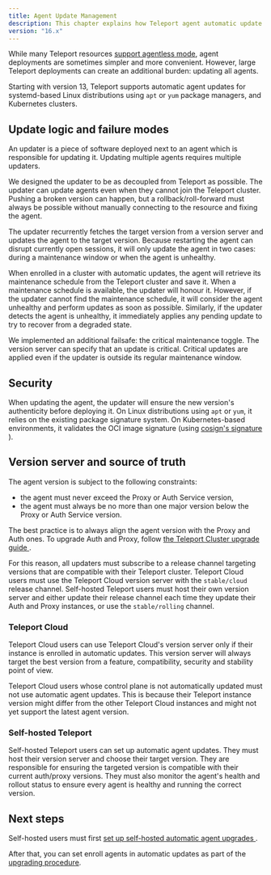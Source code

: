 ```yaml
---
title: Agent Update Management 
description: This chapter explains how Teleport agent automatic update is working.
version: "16.x"
---
```


While many Teleport resources [support agentless
mode](/docs/ver/16.x/faq#can-teleport-be-deployed-in-agentless-mode), agent deployments
are sometimes simpler and more convenient. However, large Teleport deployments
can create an additional burden: updating all agents.

Starting with version 13, Teleport supports automatic agent updates for systemd-based
Linux distributions using `apt` or `yum` package managers, and Kubernetes clusters.

## Update logic and failure modes

An updater is a piece of software deployed next to an agent which is responsible
for updating it. Updating multiple agents requires multiple updaters.

We designed the updater to be as decoupled from Teleport as possible. The
updater can update agents even when they cannot join the Teleport cluster.
Pushing a broken version can happen, but a rollback/roll-forward must always
be possible without manually connecting to the resource and fixing the agent.

The updater recurrently fetches the target version from a version server and
updates the agent to the target version. Because restarting the agent can
disrupt currently open sessions, it will only update the agent in two cases:
during a maintenance window or when the agent is unhealthy.

When enrolled in a cluster with automatic updates, the agent will retrieve
its maintenance schedule from the Teleport cluster and save it. When a
maintenance schedule is available, the updater will honour it. However, if
the updater cannot find the maintenance schedule, it will consider the agent
unhealthy and perform updates as soon as possible. Similarly, if the updater
detects the agent is unhealthy, it immediately applies any pending update to
try to recover from a degraded state.

We implemented an additional failsafe: the critical maintenance toggle.
The version server can specify that an update is critical. Critical updates are
applied even if the updater is outside its regular maintenance window.

## Security

When updating the agent, the updater will ensure the new version's authenticity
before deploying it. On Linux distributions using `apt` or `yum`, it relies on
the existing package signature system. On Kubernetes-based environments, it
validates the OCI image signature (using [cosign's signature
](https://github.com/sigstore/cosign/blob/main/specs/SIGNATURE_SPEC.md)).

## Version server and source of truth

The agent version is subject to the following constraints:

- the agent must never exceed the Proxy or Auth Service version,
- the agent must always be no more than one major version below the Proxy or Auth
  Service version.

The best practice is to always align the agent version with the Proxy and Auth
ones. To upgrade Auth and Proxy, follow [the Teleport Cluster upgrade guide
](/docs/ver/16.x/upgrading).

For this reason, all updaters must subscribe to a release channel targeting
versions that are compatible with their Teleport cluster. Teleport Cloud users
must use the Teleport Cloud version server with the `stable/cloud` release
channel. Self-hosted Teleport users must host their own version server and
either update their release channel each time they update their Auth and Proxy
instances, or use the `stable/rolling` channel.

### Teleport Cloud

Teleport Cloud users can use Teleport Cloud's version server only if their
instance is enrolled in automatic updates. This version server will always
target the best version from a feature, compatibility, security and stability
point of view.

Teleport Cloud users whose control plane is not automatically updated must not use
automatic agent updates. This is because their Teleport instance version might
differ from the other Teleport Cloud instances and might not yet support the
latest agent version.

### Self-hosted Teleport

Self-hosted Teleport users can set up automatic agent updates. They must host
their version server and choose their target version. They are responsible for
ensuring the targeted version is compatible with their current auth/proxy
versions. They must also monitor the agent's health and rollout status to
ensure every agent is healthy and running the correct version.

## Next steps

Self-hosted users must first [set up self-hosted automatic agent upgrades
](/docs/ver/16.x/upgrading/self-hosted-automatic-agent-updates).

After that, you can set enroll agents in automatic updates as part of the
[upgrading procedure](/docs/ver/16.x/upgrading).
